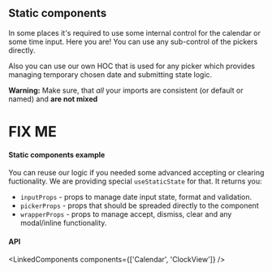 

<PageMeta title="Static componentes" />

## Static components

In some places it's required to use some internal control for the calendar or some time input. Here you
are! You can use any sub-control of the pickers directly.



Also you can use our own HOC that is used for any picker which provides managing temporary
chosen date and submitting state logic.

**Warning:** Make sure, that _all_ your imports are consistent (or default or named) and **are not mixed**

# FIX ME

#### Static components example

You can reuse our logic if you needed some advanced accepting or clearing fuctionality. We are providing special
`useStaticState` for that. It returns you:

- `inputProps` - props to manage date input state, format and validation.
- `pickerProps` - props that should be spreaded directly to the component
- `wrapperProps` - props to manage accept, dismiss, clear and any modal/inline functionality.

<Example source={StaticComponents} />

#### API

<LinkedComponents components={['Calendar', 'ClockView']} />
